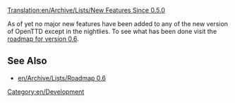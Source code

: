 [[Translation:en/Archive/Lists/New Features Since 0.5.0]]
{{en/Expand|A proper list of features but mainly fix list as in [[en/Archive/Lists/New Features Since 0.4.7|"New_Features_Since_0.4.7"]]}}

As of yet no major new features have been added to any of the new version of OpenTTD except in the nightlies. To see what has been done visit the [[en/Archive/Lists/Roadmap 0.6| roadmap for version 0.6]].

==See Also==
*[[en/Archive/Lists/Roadmap 0.6]]

[[Category:en/Development]]